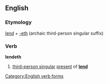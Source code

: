 ==English==

===Etymology===
[[lend]] + [[-eth]] (archaic third-person singular suffix)

===Verb===
'''lendeth'''

# {{archaic}} [[third-person singular]] [[present]] of '''[[lend]]'''

[[Category:English verb forms]]